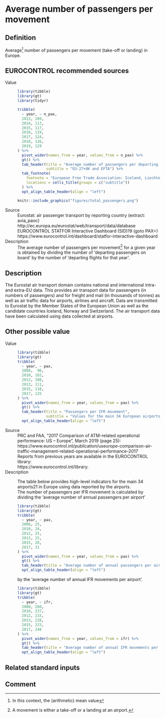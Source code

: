 # Average number of passengers per movement

## Definition
Average^[In this context, the (arithmetic) mean value] number of passengers per
movement (take-off or landing) in Europe.


## EUROCONTROL recommended sources

Value
:   
    ```r
    library(tibble)
    library(gt)
    library(tidyr)
    
    tribble(
      ~ year, ~ n_pax,
      2013, 109,
      2014, 113,
      2015, 117,
      2016, 119,
      2017, 124,
      2018, 126,
      2019, 129
    ) %>% 
      pivot_wider(names_from = year, values_from = n_pax) %>% 
      gt() %>% 
      tab_header(title = "Average number of passengers per departing flight",
                 subtitle = "EU-27+UK and EFTA") %>% 
      tab_footnote(
        footnote = "European Free Trade Association: Iceland, Liechtenstein, Norway and Switzerland",
        locations = cells_title(groups = c("subtitle"))
      ) %>% 
      opt_align_table_header(align = "left")
    ```

    ```r
    knitr::include_graphics("figures/total_passengers.png")
    ```


Source
:   Eurostat: air passenger transport by reporting country (extract: avia_paoc)  
    http://ec.europa.eu/eurostat/web/transport/data/database  
    EUROCONTROL STATFOR Interactive Dashboard (SID)19 (goto PAX+)  
    https://www.eurocontrol.int/dashboard/statfor-interactive-dashboard

Description
:   The average number of passengers per movement^[A movement is either a take-off or a landing at an airport.] for a given year is obtained by dividing the number of ‘departing passengers on board’ by the number of ‘departing flights for that year’.


## Description

The Eurostat air transport domain contains national and international intra- and extra-EU data. This provides air transport data for passengers (in numbers of passengers) and for freight and mail (in thousands of tonnes) as well as air traffic data for airports, airlines and aircraft. Data are transmitted to Eurostat by the Member States of the European Union as well as the candidate countries Iceland, Norway and Switzerland. The air transport data have been calculated using data collected at airports.


## Other possible value

Value
:   
    ```r
    library(tibble)
    library(gt)
    tribble(
      ~ year, ~ pax,
      2008,  96,
      2010, 102,
      2012, 108,
      2013, 111,
      2015, 118,
      2017, 125
    ) %>% 
      pivot_wider(names_from = year, values_from = pax) %>% 
      gt() %>% 
      tab_header(title = "Passengers per IFR movement",
                 subtitle = "Values for the main 34 European airports (all operations)") %>% 
      opt_align_table_header(align = "left")
    ```

Source
:   PRC and FAA, “2017 Comparison of ATM-related operational performance: US – Europe”,
    March 2019 (page 25):  
    https://www.eurocontrol.int/publication/useurope-comparison-air-traffic-management-related-operational-performance-2017  
    Reports from previous years are available in the EUROCONTROL library:  
    https://www.eurocontrol.int/library.
    
Description
:   The table below provides high-level indicators for the main 34 airports21 in Europe using data reported by the airports.  
    The number of passengers per IFR movement is calculated by dividing the ‘average number of annual passengers per airport’ 
    ```r
    library(tibble)
    library(gt)
    tribble(
      ~ year, ~ pax,
      2008, 25,
      2010, 24,
      2012, 25,
      2013, 25,
      2015, 28,
      2017, 31
    ) %>% 
      pivot_wider(names_from = year, values_from = pax) %>% 
      gt() %>% 
      tab_header(title = "Average number of annual passengers per airport (million)") %>% 
      opt_align_table_header(align = "left")

    ```
    by the ‘average number of annual IFR movements per airport’.  
    ```r
    library(tibble)
    library(gt)
    tribble(
      ~ year, ~ ifr,
      2008, 260,
      2010, 237,
      2012, 233,
      2013, 228,
      2015, 223,
      2017, 248
    ) %>% 
      pivot_wider(names_from = year, values_from = ifr) %>% 
      gt() %>% 
      tab_header(title = "Average number of annual IFR movements per airport (‘000)") %>% 
      opt_align_table_header(align = "left")

    ```


## Related standard inputs

## Comment

